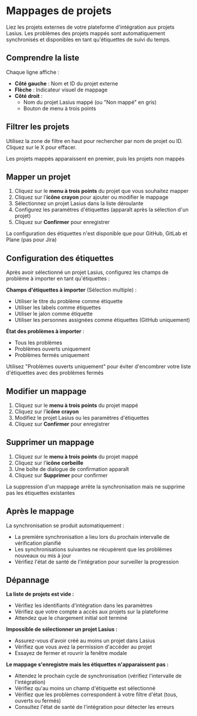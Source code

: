 # Mappages de projets

Liez les projets externes de votre plateforme d'intégration aux projets Lasius. Les problèmes des projets mappés sont automatiquement synchronisés et disponibles en tant qu'étiquettes de suivi du temps.

## Comprendre la liste

Chaque ligne affiche :
- **Côté gauche** : Nom et ID du projet externe
- **Flèche** : Indicateur visuel de mappage
- **Côté droit** :
  - Nom du projet Lasius mappé (ou "Non mappé" en gris)
  - Bouton de menu à trois points

## Filtrer les projets

Utilisez la zone de filtre en haut pour rechercher par nom de projet ou ID. Cliquez sur le X pour effacer.

<Tip>Les projets mappés apparaissent en premier, puis les projets non mappés</Tip>

## Mapper un projet

1. Cliquez sur le **menu à trois points** du projet que vous souhaitez mapper
2. Cliquez sur l'**icône crayon** pour ajouter ou modifier le mappage
3. Sélectionnez un projet Lasius dans la liste déroulante
4. Configurez les paramètres d'étiquettes (apparaît après la sélection d'un projet)
5. Cliquez sur **Confirmer** pour enregistrer

<Tip>La configuration des étiquettes n'est disponible que pour GitHub, GitLab et Plane (pas pour Jira)</Tip>

## Configuration des étiquettes

Après avoir sélectionné un projet Lasius, configurez les champs de problème à importer en tant qu'étiquettes :

**Champs d'étiquettes à importer** (Sélection multiple) :
- Utiliser le titre du problème comme étiquette
- Utiliser les labels comme étiquettes
- Utiliser le jalon comme étiquette
- Utiliser les personnes assignées comme étiquettes (GitHub uniquement)

**État des problèmes à importer** :
- Tous les problèmes
- Problèmes ouverts uniquement
- Problèmes fermés uniquement

<Tip>Utilisez "Problèmes ouverts uniquement" pour éviter d'encombrer votre liste d'étiquettes avec des problèmes fermés</Tip>

## Modifier un mappage

1. Cliquez sur le **menu à trois points** du projet mappé
2. Cliquez sur l'**icône crayon**
3. Modifiez le projet Lasius ou les paramètres d'étiquettes
4. Cliquez sur **Confirmer** pour enregistrer

## Supprimer un mappage

1. Cliquez sur le **menu à trois points** du projet mappé
2. Cliquez sur l'**icône corbeille**
3. Une boîte de dialogue de confirmation apparaît
4. Cliquez sur **Supprimer** pour confirmer

<Tip>La suppression d'un mappage arrête la synchronisation mais ne supprime pas les étiquettes existantes</Tip>

## Après le mappage

La synchronisation se produit automatiquement :
- La première synchronisation a lieu lors du prochain intervalle de vérification planifié
- Les synchronisations suivantes ne récupèrent que les problèmes nouveaux ou mis à jour
- Vérifiez l'état de santé de l'intégration pour surveiller la progression

## Dépannage

**La liste de projets est vide :**
- Vérifiez les identifiants d'intégration dans les paramètres
- Vérifiez que votre compte a accès aux projets sur la plateforme
- Attendez que le chargement initial soit terminé

**Impossible de sélectionner un projet Lasius :**
- Assurez-vous d'avoir créé au moins un projet dans Lasius
- Vérifiez que vous avez la permission d'accéder au projet
- Essayez de fermer et rouvrir la fenêtre modale

**Le mappage s'enregistre mais les étiquettes n'apparaissent pas :**
- Attendez le prochain cycle de synchronisation (vérifiez l'intervalle de l'intégration)
- Vérifiez qu'au moins un champ d'étiquette est sélectionné
- Vérifiez que les problèmes correspondent à votre filtre d'état (tous, ouverts ou fermés)
- Consultez l'état de santé de l'intégration pour détecter les erreurs
